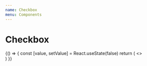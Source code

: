 ```yaml
---
name: Checkbox
menu: Components
---
```



# Checkbox

<Playground>
  {() => {
    const [value, setValue] = React.useState(false)
    return (
      <>
        <div>
          <Checkbox value={value} onChange={setValue} label="Click me!" />
        </div>
        <div>
          <Checkbox
            value={value}
            variant="radio"
            onChange={setValue}
            label="Click me!"
          />
        </div>
        <div>
          <Checkbox
            value={value}
            variant="toggle"
            onChange={setValue}
            label="Click me!"
          />
        </div>
      </>
    )
  }}
</Playground>

<Props of={Checkbox} />

